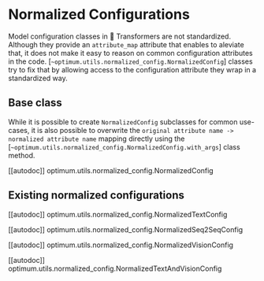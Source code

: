 <!--Copyright 2022 The HuggingFace Team. All rights reserved.

Licensed under the Apache License, Version 2.0 (the "License"); you may not use this file except in compliance with
the License. You may obtain a copy of the License at

http://www.apache.org/licenses/LICENSE-2.0

Unless required by applicable law or agreed to in writing, software distributed under the License is distributed on
an "AS IS" BASIS, WITHOUT WARRANTIES OR CONDITIONS OF ANY KIND, either express or implied. See the License for the
specific language governing permissions and limitations under the License.
-->

# Normalized Configurations

Model configuration classes in 🤗 Transformers are not standardized. Although they provide an `attribute_map` attribute
that enables to aleviate that, it does not make it easy to reason on common configuration attributes in the code.
[`~optimum.utils.normalized_config.NormalizedConfig`] classes try to fix that by allowing access to the configuration
attribute they wrap in a standardized way.


## Base class

<Tip>

While it is possible to create `NormalizedConfig` subclasses for common use-cases, it is also possible to overwrite
the `original attribute name -> normalized attribute name` mapping directly using the
[`~optimum.utils.normalized_config.NormalizedConfig.with_args`] class method.

</Tip>

[[autodoc]] optimum.utils.normalized_config.NormalizedConfig


## Existing normalized configurations

[[autodoc]] optimum.utils.normalized_config.NormalizedTextConfig

[[autodoc]] optimum.utils.normalized_config.NormalizedSeq2SeqConfig

[[autodoc]] optimum.utils.normalized_config.NormalizedVisionConfig

[[autodoc]] optimum.utils.normalized_config.NormalizedTextAndVisionConfig
